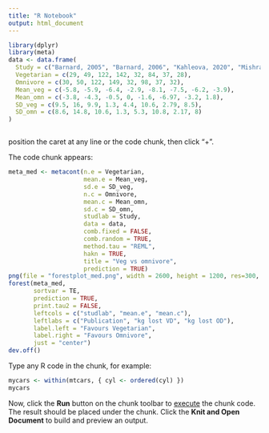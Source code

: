 ```yaml
---
title: "R Notebook"
output: html_document
---
```



```r
library(dplyr)
library(meta)
data <- data.frame(
  Study = c("Barnard, 2005", "Barnard, 2006", "Kahleova, 2020", "Mishra, 2013", "Wright, 2017", "Burke, 2006", "Kahleova, 2017", "Karlsson, 1994"),
  Vegetarian = c(29, 49, 122, 142, 32, 84, 37, 28),
  Omnivore = c(30, 50, 122, 149, 32, 98, 37, 32),
  Mean_veg = c(-5.8, -5.9, -6.4, -2.9, -8.1, -7.5, -6.2, -3.9),
  Mean_omn = c(-3.8, -4.3, -0.5, 0, -1.6, -6.97, -3.2, 1.8),
  SD_veg = c(9.5, 16, 9.9, 1.3, 4.4, 10.6, 2.79, 8.5),
  SD_omn = c(8.6, 14.8, 10.6, 1.3, 5.3, 10.8, 2.17, 8)
)


```
```r

```
position the caret at any line or the code chunk, then click "+".

The code chunk appears:
```r

meta_med <- metacont(n.e = Vegetarian,
                     mean.e = Mean_veg,
                     sd.e = SD_veg,
                     n.c = Omnivore,
                     mean.c = Mean_omn,
                     sd.c = SD_omn,
                     studlab = Study,
                     data = data,
                     comb.fixed = FALSE,
                     comb.random = TRUE,
                     method.tau = "REML",
                     hakn = TRUE,
                     title = "Veg vs omnivore",
                     prediction = TRUE)
png(file = "forestplot_med.png", width = 2600, height = 1200, res=300, bg="#F1EFE6")
forest(meta_med,
       sortvar = TE,
       prediction = TRUE,
       print.tau2 = FALSE,
       leftcols = c("studlab", "mean.e", "mean.c"),
       leftlabs = c("Publication", "kg lost VD", "kg lost OD"),
       label.left = "Favours Vegetarian",
       label.right = "Favours Omnivore",
       just = "center")
dev.off()
```

Type any R code in the chunk, for example:
```r
mycars <- within(mtcars, { cyl <- ordered(cyl) })
mycars
```

Now, click the **Run** button on the chunk toolbar to [execute](https://www.jetbrains.com/help/pycharm/r-markdown.html#run-r-code) the chunk code. The result should be placed under the chunk.
Click the **Knit and Open Document** to build and preview an output.